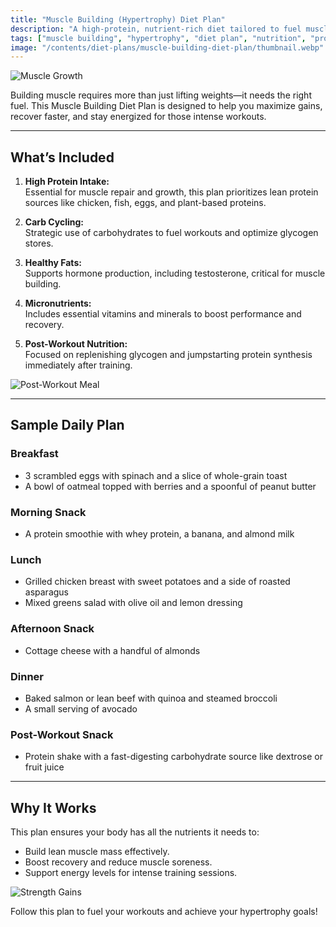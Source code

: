 ```yaml
---
title: "Muscle Building (Hypertrophy) Diet Plan"
description: "A high-protein, nutrient-rich diet tailored to fuel muscle growth and enhance strength."
tags: ["muscle building", "hypertrophy", "diet plan", "nutrition", "protein"]
image: "/contents/diet-plans/muscle-building-diet-plan/thumbnail.webp"
---
```



![Muscle Growth](https://via.placeholder.com/800x400?text=Fuel+Your+Muscles)  

Building muscle requires more than just lifting weights—it needs the right fuel. This Muscle Building Diet Plan is designed to help you maximize gains, recover faster, and stay energized for those intense workouts.

---

## What’s Included

1. **High Protein Intake:**  
   Essential for muscle repair and growth, this plan prioritizes lean protein sources like chicken, fish, eggs, and plant-based proteins.  

2. **Carb Cycling:**  
   Strategic use of carbohydrates to fuel workouts and optimize glycogen stores.  

3. **Healthy Fats:**  
   Supports hormone production, including testosterone, critical for muscle building.  

4. **Micronutrients:**  
   Includes essential vitamins and minerals to boost performance and recovery.  

5. **Post-Workout Nutrition:**  
   Focused on replenishing glycogen and jumpstarting protein synthesis immediately after training.  

![Post-Workout Meal](https://via.placeholder.com/800x400?text=Post-Workout+Nutrition)  

---

## Sample Daily Plan

### **Breakfast**  
- 3 scrambled eggs with spinach and a slice of whole-grain toast  
- A bowl of oatmeal topped with berries and a spoonful of peanut butter  

### **Morning Snack**  
- A protein smoothie with whey protein, a banana, and almond milk  

### **Lunch**  
- Grilled chicken breast with sweet potatoes and a side of roasted asparagus  
- Mixed greens salad with olive oil and lemon dressing  

### **Afternoon Snack**  
- Cottage cheese with a handful of almonds  

### **Dinner**  
- Baked salmon or lean beef with quinoa and steamed broccoli  
- A small serving of avocado  

### **Post-Workout Snack**  
- Protein shake with a fast-digesting carbohydrate source like dextrose or fruit juice  

---

## Why It Works  
This plan ensures your body has all the nutrients it needs to:  
- Build lean muscle mass effectively.  
- Boost recovery and reduce muscle soreness.  
- Support energy levels for intense training sessions.  

![Strength Gains](https://via.placeholder.com/800x400?text=Strength+Gains)  

Follow this plan to fuel your workouts and achieve your hypertrophy goals!  
